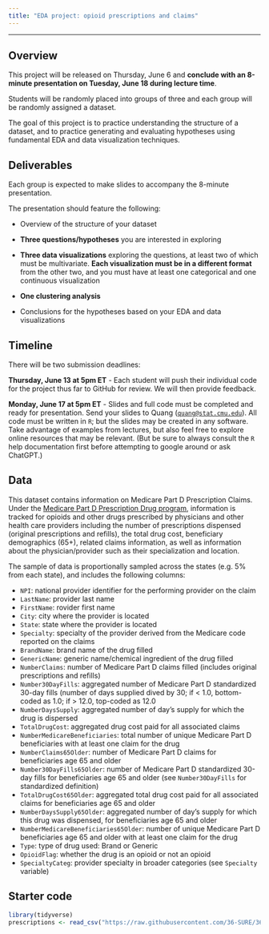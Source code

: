 ```yaml
---
title: "EDA project: opioid prescriptions and claims"
---
```


---

## Overview

This project will be released on Thursday, June 6 and **conclude with an 8-minute presentation on Tuesday, June 18 during lecture time**.

Students will be randomly placed into groups of three and each group will be randomly assigned a dataset.

The goal of this project is to practice understanding the structure of a dataset, and to practice generating and evaluating hypotheses using fundamental EDA and data visualization techniques.

## Deliverables

Each group is expected to make slides to accompany the 8-minute presentation.

The presentation should feature the following:

-   Overview of the structure of your dataset

-   **Three questions/hypotheses** you are interested in exploring

-   **Three data visualizations** exploring the questions, at least two of which must be multivariate. **Each visualization must be in a different format** from the other two, and you must have at least one categorical and one continuous visualization

-   **One clustering analysis**

-   Conclusions for the hypotheses based on your EDA and data visualizations

## Timeline

There will be two submission deadlines:

**Thursday, June 13 at 5pm ET** - Each student will push their individual code for the project thus far to GitHub for review. We will then provide feedback.

**Monday, June 17 at 5pm ET** - Slides and full code must be completed and ready for presentation. Send your slides to Quang ([`quang@stat.cmu.edu`](mailto:quang@stat.cmu.edu)). All code must be written in `R`; but the slides may be created in any software. Take advantage of examples from lectures, but also feel free to explore online resources that may be relevant. (But be sure to always consult the `R` help documentation first before attempting to google around or ask ChatGPT.)

## Data

This dataset contains information on Medicare Part D Prescription Claims. Under the [Medicare Part D Prescription Drug program](https://data.cms.gov/provider-summary-by-type-of-service/medicare-part-d-prescribers/medicare-part-d-prescribers-by-provider-and-drug), information is tracked for opioids and other drugs prescribed by physicians and other health care providers including the number of prescriptions dispensed (original prescriptions and refills), the total drug cost, beneficiary demographics (65+), related claims information, as well as information about the physician/provider such as their specialization and location.

The sample of data is proportionally sampled across the states (e.g. 5% from each state), and includes the following columns:

-   `NPI`: national provider identifier for the performing provider on the claim
-   `LastName`: provider last name
-   `FirstName`: rovider first name
-   `City`: city where the provider is located
-   `State`: state where the provider is located
-   `Specialty`: specialty of the provider derived from the Medicare code reported on the claims
-   `BrandName`: brand name of the drug filled
-   `GenericName`: generic name/chemical ingredient of the drug filled
-   `NumberClaims`: number of Medicare Part D claims filled (includes original prescriptions and refills)
-   `Number30DayFills`: aggregated number of Medicare Part D standardized 30-day fills (number of days supplied dived by 30; if \< 1.0, bottom-coded as 1.0; if \> 12.0, top-coded as 12.0
-   `NumberDaysSupply`: aggregated number of day's supply for which the drug is dispersed
-   `TotalDrugCost`: aggregated drug cost paid for all associated claims
-   `NumberMedicareBeneficiaries`: total number of unique Medicare Part D beneficiaries with at least one claim for the drug
-   `NumberClaims65Older`: number of Medicare Part D claims for beneficiaries age 65 and older
-   `Number30DayFills65Older`: number of Medicare Part D standardized 30-day fills for beneficiaries age 65 and older (see `Number30DayFills` for standardized definition)
-   `TotalDrugCost65Older`: aggregated total drug cost paid for all associated claims for beneficiaries age 65 and older
-   `NumberDaysSupply65Older`: aggregated number of day’s supply for which this drug was dispensed, for beneficiaries age 65 and older
-   `NumberMedicareBeneficiaries65Older`: number of unique Medicare Part D beneficiaries age 65 and older with at least one claim for the drug
-   `Type`: type of drug used: Brand or Generic
-   `OpioidFlag`: whether the drug is an opioid or not an opioid
-   `SpecialtyCateg`: provider specialty in broader categories (see `Specialty` variable)

## Starter code

```r
library(tidyverse)
prescriptions <- read_csv("https://raw.githubusercontent.com/36-SURE/36-SURE.github.io/main/data/prescriptions.csv")
```
